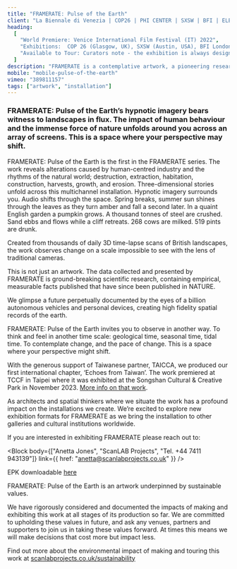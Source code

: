 ```yaml
---
title: "FRAMERATE: Pulse of the Earth"
client: "La Biennale di Venezia | COP26 | PHI CENTER | SXSW | BFI | ELEKTRON"
heading:
  [
    "World Premiere: Venice International Film Festival (IT) 2022",
    "Exhibitions:  COP 26 (Glasgow, UK), SXSW (Austin, USA), BFI London Film Festival (UK), Centre PHI (Montreal, CA)  TCCF (TWN), ELEKTRON (LU), Cromer Art Space (UK), and The Watershed (Bristol, UK)",
    "Available to Tour: Curators note - the exhibition is always designed and installed in conversation with the location it inhabits",
  ]
description: "FRAMERATE is a contemplative artwork, a pioneering research tool and a shared immersive experience."
mobile: "mobile-pulse-of-the-earth"
vimeo: "389811157"
tags: ["artwork", "installation"]
---
```



### FRAMERATE: Pulse of the Earth’s hypnotic imagery bears witness to landscapes in flux. The impact of human behaviour and the immense force of nature unfolds around you across an array of screens. This is a space where your perspective may shift.

FRAMERATE: Pulse of the Earth is the first in the FRAMERATE series. The work reveals alterations caused by human-centred industry and the rhythms of the natural world; destruction, extraction, habitation, construction, harvests, growth, and erosion. Three-dimensional stories unfold across this multichannel installation. Hypnotic imagery surrounds you. Audio shifts through the space. Spring breaks, summer sun shines through the leaves as they turn amber and fall a second later. In a quaint English garden a pumpkin grows. A thousand tonnes of steel are crushed. Sand ebbs and flows while a cliff retreats. 268 cows are milked. 519 pints are drunk.

Created from thousands of daily 3D time-lapse scans of British landscapes, the work observes change on a scale impossible to see with the lens of traditional cameras.

This is not just an artwork. The data collected and presented by FRAMERATE is ground-breaking scientific research, containing empirical, measurable facts published that have since been published in NATURE.

We glimpse a future perpetually documented by the eyes of a billion autonomous vehicles and personal devices, creating high fidelity spatial records of the earth.

FRAMERATE: Pulse of the Earth invites you to observe in another way. To think and feel in another time scale: geological time, seasonal time, tidal time. To contemplate change, and the pace of change. This is a space where your perspective might shift.

With the generous support of Taiwanese partner, TAICCA, we produced our first international chapter, ‘Echoes from Taiwan’. The work premiered at TCCF in Taipei where it was exhibited at the Songshan Cultural & Creative Park in November 2023. [More info on that work](/projects/echoes-from-taiwan).

As architects and spatial thinkers where we situate the work has a profound impact on the installations we create. We’re excited to explore new exhibition formats for FRAMERATE as we bring the installation to other galleries and cultural institutions worldwide.

If you are interested in exhibiting FRAMERATE please reach out to:

<Block
  body={["Anetta Jones", "ScanLAB Projects", "Tel. +44 7411 943139"]}
  link={{ href: "anetta@scanlabprojects.co.uk" }}
/>

EPK downloadable [here](https://s3.eu-west-1.amazonaws.com/scanlabprojects.co.uk/assets/EPK/ScanLAB_EPK_v1.zip)

<ImageMagic href="framerate--body1.jpg" caption="Photo credit: ScanLAB Projects"/>
<ImageMagic href="framerate--body2.jpg" caption="Photo credit: ScanLAB Projects"/>
<ImageMagic href="framerate--body3.jpg" caption="Photo credit: ScanLAB Projects"/>
<ImageMagic href="framerate--body4.jpg" caption="Photo credit: ScanLAB Projects"/>
<ImageMagic href="framerate--body5.jpg" caption="Photo credit: ScanLAB Projects"/>
<ImageMagic href="framerate--body6.jpg" caption="Photo credit: ScanLAB Projects"/>
<ImageMagic href="framerate--body7.jpg" caption="Photo credit: ScanLAB Projects"/>
<ImageMagic href="framerate--body9.jpg" caption="Photo credit: ScanLAB Projects"/>


FRAMERATE: Pulse of the Earth is an artwork underpinned by sustainable values.

We have rigorously considered and documented the impacts of making and exhibiting this work at all stages of its production so far. We are committed to upholding these values in future, and ask any venues, partners and supporters to join us in taking these values forward. At times this means we will make decisions that cost more but impact less.

Find out more about the environmental impact of making and touring this work at
[scanlabprojects.co.uk/sustainability](/sustainability)

<ImageMagic href="framerate--body8.jpg" caption="" />

